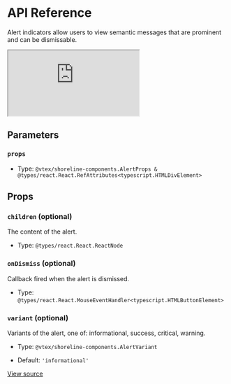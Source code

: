 # API Reference

Alert indicators allow users to view semantic messages that are prominent and can be dismissable.

<iframe src="https://620e870c28c4ae003a705d42-tfvbgqmxma.chromatic.com/?path=/story/components-alert--play&full=1&shortcuts=false&singleStory=true" 
    style={{"width":"100%","height":600,"border":0,"borderRadius":4}}></iframe>

## Parameters

### `props`

- Type: `@vtex/shoreline-components.AlertProps & @types/react.React.RefAttributes<typescript.HTMLDivElement>`

## Props

### `children` (optional)

The content of the alert.

- Type: `@types/react.React.ReactNode`

### `onDismiss` (optional)

Callback fired when the alert is dismissed.

- Type: `@types/react.React.MouseEventHandler<typescript.HTMLButtonElement>`

### `variant` (optional)

Variants of the alert, one of: informational, success, critical, warning.

- Type: `@vtex/shoreline-components.AlertVariant`

- Default: `'informational'`

[View source](https://github.com/vtex/shoreline/blob/d22bc022c/packages/components/src/alert/alert.tsx#L22)
